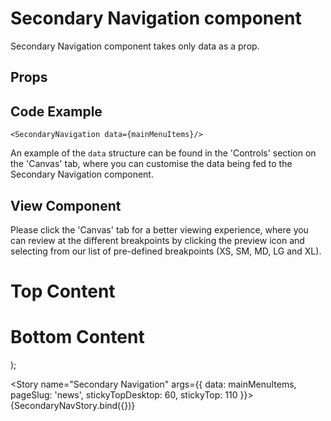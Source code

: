
<Meta
  title="Newskit Components/Navigation/Secondary Navigation"
  component={SecondaryNavigation}
/>


# Secondary Navigation component

Secondary Navigation component takes only data as a prop.
## Props
<Props of={SecondaryNavigation} />

## Code Example
`<SecondaryNavigation data={mainMenuItems}/>`

An example of the `data` structure can be found in the 'Controls' section on the 'Canvas' tab, where you can customise the data being fed to the Secondary Navigation component.

## View Component
Please click the 'Canvas' tab for a better viewing experience, where you can review at the different breakpoints by clicking the preview icon and selecting from our list of pre-defined breakpoints (XS, SM, MD, LG and XL).

  <TCThemeProvider>
  <div style={{ "minHeight": "200vh" }}>
    <div style={{ "backgroundColor": "white", "minHeight": "340px", "textAlign": "center" }}>
      <h1>Top Content</h1>
    </div>
    <SecondaryNavigation data={mainMenuItems} pageSlug={pageSlug} stickyTopDesktop={stickyTopDesktop} stickyTop={stickyTop} />
    <div style={{ "backgroundColor": "cyan", "textAlign": "center" }}>
      <h1>Bottom Content</h1>
    </div>
  </div>
  </TCThemeProvider>
);

<Story name="Secondary Navigation" args={{ data: mainMenuItems, pageSlug: 'news', stickyTopDesktop: 60, stickyTop: 110 }}>
  {SecondaryNavStory.bind({})}
</Story>
